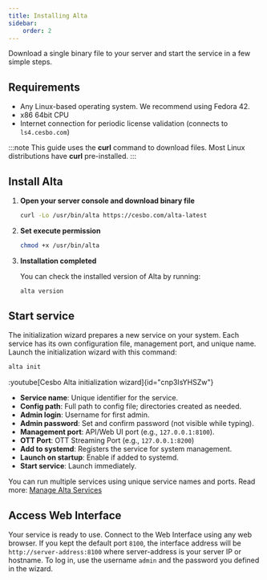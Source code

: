```yaml
---
title: Installing Alta
sidebar:
    order: 2
---
```


Download a single binary file to your server and start the service in a few simple steps.

## Requirements

- Any Linux-based operating system. We recommend using Fedora 42.
- x86 64bit CPU
- Internet connection for periodic license validation (connects to `ls4.cesbo.com`)

:::note
This guide uses the **curl** command to download files. Most Linux distributions have **curl** pre-installed.
:::

## Install Alta

<Steps>

1. **Open your server console and download binary file**

    ```sh
    curl -Lo /usr/bin/alta https://cesbo.com/alta-latest
    ```

2. **Set execute permission**

    ```sh
    chmod +x /usr/bin/alta
    ```

3. **Installation completed**

    You can check the installed version of Alta by running:

    ```sh
    alta version
    ```

</Steps>

## Start service

The initialization wizard prepares a new service on your system. Each service has its own configuration file, management port, and unique name. Launch the initialization wizard with this command:

```sh
alta init
```

:youtube[Cesbo Alta initialization wizard]{id="cnp3IsYHSZw"}

- **Service name**: Unique identifier for the service.
- **Config path**: Full path to config file; directories created as needed.
- **Admin login**: Username for first admin.
- **Admin password**: Set and confirm password (not visible while typing).
- **Management port**: API/Web UI port (e.g., `127.0.0.1:8100`).
- **OTT Port**: OTT Streaming Port (e.g., `127.0.0.1:8200`)
- **Add to systemd**: Registers the service for system management.
- **Launch on startup**: Enable if added to systemd.
- **Start service**: Launch immediately.

You can run multiple services using unique service names and ports. Read more: [Manage Alta Services](/en/alta/admin-guide/manage-services)

## Access Web Interface

Your service is ready to use. Connect to the Web Interface using any web browser. If you kept the default port `8100`, the interface address will be `http://server-address:8100` where server-address is your server IP or hostname.
To log in, use the username `admin` and the password you defined in the wizard.
